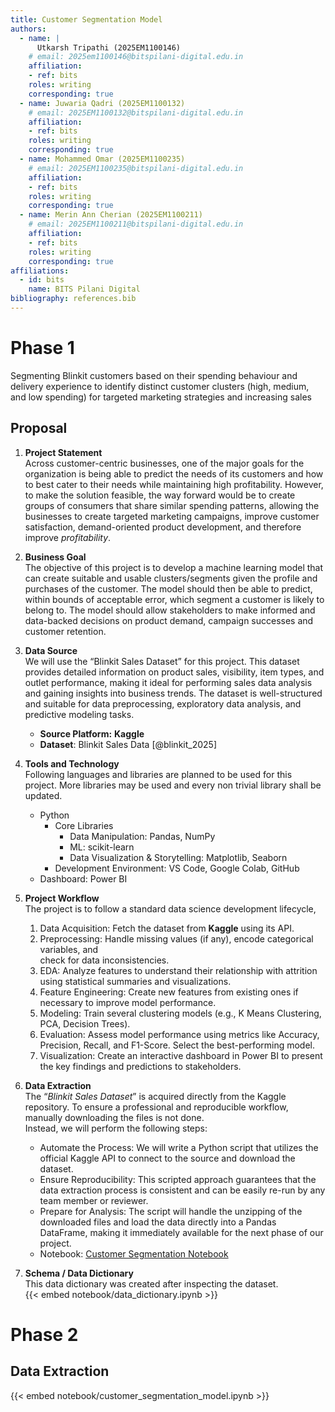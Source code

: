 ```yaml
---
title: Customer Segmentation Model
authors:
  - name: |
      Utkarsh Tripathi (2025EM1100146)
    # email: 2025em1100146@bitspilani-digital.edu.in
    affiliation:
    - ref: bits
    roles: writing
    corresponding: true
  - name: Juwaria Qadri (2025EM1100132)
    # email: 2025EM1100132@bitspilani-digital.edu.in
    affiliation:
    - ref: bits
    roles: writing
    corresponding: true
  - name: Mohammed Omar (2025EM1100235)
    # email: 2025EM1100235@bitspilani-digital.edu.in
    affiliation:
    - ref: bits
    roles: writing
    corresponding: true
  - name: Merin Ann Cherian (2025EM1100211)
    # email: 2025EM1100211@bitspilani-digital.edu.in
    affiliation:
    - ref: bits
    roles: writing
    corresponding: true
affiliations: 
  - id: bits
    name: BITS Pilani Digital
bibliography: references.bib
---
```


# Phase 1

Segmenting Blinkit customers based on their spending behaviour and delivery experience to identify distinct customer clusters (high, medium, and low spending) for targeted marketing strategies and increasing sales

## Proposal

1. **Project Statement**  
  Across customer-centric businesses, one of the major goals for the organization is being able to predict the needs of its customers and how to best cater to their needs while maintaining high profitability. However, to make the solution feasible, the way forward would be to create groups of consumers that share similar spending patterns, allowing the businesses to create targeted marketing campaigns, improve customer satisfaction, demand-oriented product development, and therefore improve *profitability*.  
     
2. **Business Goal**  
   The objective of this project is to develop a machine learning model that can create suitable and usable clusters/segments given the profile and purchases of the customer. The model should then be able to predict, within bounds of acceptable error, which segment a customer is likely to belong to. The model should allow stakeholders to make informed and data-backed decisions on product demand, campaign successes and customer retention.  
     
3. **Data Source**     
  We will use the "Blinkit Sales Dataset" for this project. This dataset provides detailed information on product sales, visibility, item types, and outlet performance, making it ideal for performing sales data analysis and gaining insights into business trends. The dataset is well-structured and suitable for data preprocessing, exploratory data analysis, and predictive modeling tasks.  
   - **Source Platform:** **Kaggle**
   - **Dataset**: Blinkit Sales Data [@blinkit_2025]  

4. **Tools and Technology**  
  Following languages and libraries are planned to be used for this project. More libraries may be used and every non trivial library shall be updated.  
    - Python  
      - Core Libraries  
        - Data Manipulation: Pandas, NumPy  
        - ML: scikit-learn  
        - Data Visualization & Storytelling: Matplotlib, Seaborn  
      - Development Environment: VS Code, Google Colab, GitHub  
    - Dashboard: Power BI   

5. **Project Workflow**  
  The project is to follow a standard data science development lifecycle,  
   1. Data Acquisition: Fetch the dataset from **Kaggle** using its API.  
   2. Preprocessing: Handle missing values (if any), encode categorical variables, and  
       check for data inconsistencies.  
   3. EDA: Analyze features to understand their relationship with attrition using statistical summaries and visualizations.  
   4. Feature Engineering: Create new features from existing ones if necessary to improve model performance.  
   5. Modeling: Train several clustering models (e.g., K Means Clustering, PCA, Decision Trees).  
   6. Evaluation: Assess model performance using metrics like Accuracy, Precision, Recall, and F1-Score. Select the best-performing model.  
   7. Visualization: Create an interactive dashboard in Power BI to present the key findings and predictions to stakeholders.  

6. **Data Extraction**   
  The "*Blinkit Sales Dataset*"  is acquired directly from the Kaggle repository. To ensure a professional and reproducible workflow, manually downloading the files is not done.  
  Instead, we will perform the following steps:  
   - Automate the Process: We will write a Python script that utilizes the official Kaggle API to connect to the source and download the dataset.  
   - Ensure Reproducibility: This scripted approach guarantees that the data extraction process is consistent and can be easily re-run by any team member or reviewer.  
   - Prepare for Analysis: The script will handle the unzipping of the downloaded files and load the data directly into a Pandas DataFrame, making it immediately available for the next phase of our project.  
   - Notebook: [Customer Segmentation Notebook](notebook/customer_segmentation_model.ipynb)
     
7. **Schema / Data Dictionary**   
  This data dictionary was created after inspecting the dataset.  
  {{< embed notebook/data_dictionary.ipynb >}}



# Phase 2

## Data Extraction

{{< embed notebook/customer_segmentation_model.ipynb >}}